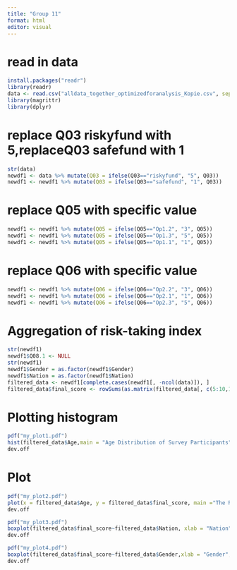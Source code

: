 ---
title: "Group 11"
format: html
editor: visual
---

# read in data

```{r}
install.packages("readr") 
library(readr) 
data <- read.csv("alldata_together_optimizedforanalysis_Kopie.csv", sep = ";") 
library(magrittr) 
library(dplyr)
```

# replace Q03 riskyfund with 5,replaceQ03 safefund with 1

```{r}
str(data) 
newdf1 <- data %>% mutate(Q03 = ifelse(Q03=="riskyfund", "5", Q03)) 
newdf1 <- newdf1 %>% mutate(Q03 = ifelse(Q03=="safefund", "1", Q03))
```

# replace Q05 with specific value

```{r}
newdf1 <- newdf1 %>% mutate(Q05 = ifelse(Q05=="Op1.2", "3", Q05)) 
newdf1 <- newdf1 %>% mutate(Q05 = ifelse(Q05=="Op1.3", "5", Q05)) 
newdf1 <- newdf1 %>% mutate(Q05 = ifelse(Q05=="Op1.1", "1", Q05))
```

# replace Q06 with specific value

```{r}
newdf1 <- newdf1 %>% mutate(Q06 = ifelse(Q06=="Op2.2", "3", Q06)) 
newdf1 <- newdf1 %>% mutate(Q06 = ifelse(Q06=="Op2.1", "1", Q06)) 
newdf1 <- newdf1 %>% mutate(Q06 = ifelse(Q06=="Op2.3", "5", Q06))
```

# Aggregation of risk-taking index

```{r}
str(newdf1)
newdf1$Q08.1 <- NULL
str(newdf1)
newdf1$Gender = as.factor(newdf1$Gender)
newdf1$Nation = as.factor(newdf1$Nation)
filtered_data <- newdf1[complete.cases(newdf1[, -ncol(data)]), ]
filtered_data$final_score <- rowSums(as.matrix(filtered_data[, c(5:10,15, 16 )]))

```

# Plotting histogram

```{r}
pdf("my_plot1.pdf")
hist(filtered_data$Age,main = "Age Distribution of Survey Participants",xlab = "Age", ylab="Number of participants")
dev.off
```

# Plot

```{r}
pdf("my_plot2.pdf")
plot(x = filtered_data$Age, y = filtered_data$final_score, main ="The Relationship Between Age and Risk-Taking", xlab = "Age", ylab = "risk-taking index")
dev.off
```

```{r}
pdf("my_plot3.pdf")
boxplot(filtered_data$final_score~filtered_data$Nation, xlab = "Nation", ylab = "risk-taking index", main = "Risk-Taking Index Across Nations",las = 0,notch=TRUE)
dev.off

pdf("my_plot4.pdf")
boxplot(filtered_data$final_score~filtered_data$Gender,xlab = "Gender", ylab = "risk-taking index", main="Risk-Taking Index by Gender")
dev.off
```
